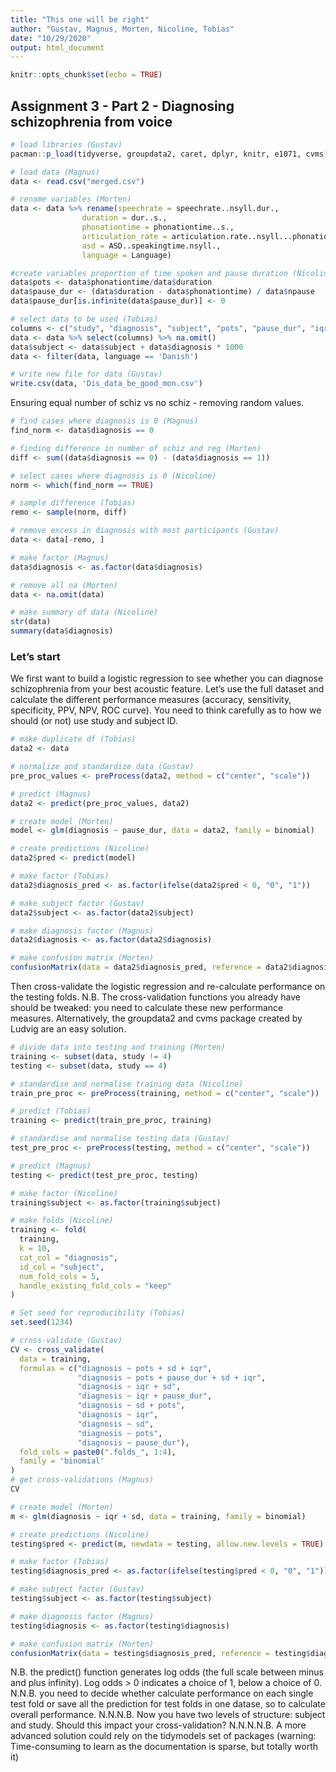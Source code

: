 ```yaml
---
title: "This one will be right"
author: "Gustav, Magnus, Morten, Nicoline, Tobias"
date: "10/29/2020"
output: html_document
---
```


```r
knitr::opts_chunk$set(echo = TRUE)
```

## Assignment 3 - Part 2 - Diagnosing schizophrenia from voice

```r
# load libraries (Gustav)
pacman::p_load(tidyverse, groupdata2, caret, dplyr, knitr, e1071, cvms)

# load data (Magnus)
data <- read.csv("merged.csv")

# rename variables (Morten)
data <- data %>% rename(speechrate = speechrate..nsyll.dur., 
                duration = dur..s., 
                phonationtime = phonationtime..s.,
                articulation_rate = articulation.rate..nsyll...phonationtime.,
                asd = ASD..speakingtime.nsyll.,
                language = Language)

#create variables proportion of time spoken and pause duration (Nicoline)
data$pots <- data$phonationtime/data$duration
data$pause_dur <- (data$duration - data$phonationtime) / data$npause
data$pause_dur[is.infinite(data$pause_dur)] <- 0

# select data to be used (Tobias)
columns <- c("study", "diagnosis", "subject", "pots", "pause_dur", "iqr", "sd", "language")
data <- data %>% select(columns) %>% na.omit()
data$subject <- data$subject + data$diagnosis * 1000
data <- filter(data, language == 'Danish')

# write new file for data (Gustav)
write.csv(data, 'Dis_data_be_good_mon.csv')
```

Ensuring equal number of schiz vs no schiz - removing random values. 

```r
# find cases where diagnosis is 0 (Magnus)
find_norm <- data$diagnosis == 0

# finding difference in number of schiz and reg (Morten)
diff <- sum((data$diagnosis == 0) - (data$diagnosis == 1))

# select cases where diagnosis is 0 (Nicoline)
norm <- which(find_norm == TRUE)

# sample difference (Tobias)
remo <- sample(norm, diff)

# remove excess in diagnosis with most participants (Gustav)
data <- data[-remo, ]

# make factor (Magnus)
data$diagnosis <- as.factor(data$diagnosis)

# remove all na (Morten)
data <- na.omit(data)

# make summary of data (Nicoline)
str(data)
summary(data$diagnosis)
```

### Let's start

We first want to build a logistic regression to see whether you can diagnose schizophrenia from your best acoustic feature. Let's use the full dataset and calculate the different performance measures (accuracy, sensitivity, specificity, PPV, NPV, ROC curve). You need to think carefully as to how we should (or not) use study and subject ID.

```r
# make duplicate df (Tobias)
data2 <- data

# normalize and standardize data (Gustav)
pre_proc_values <- preProcess(data2, method = c("center", "scale"))

# predict (Magnus)
data2 <- predict(pre_proc_values, data2)
```


```r
# create model (Morten)
model <- glm(diagnosis ~ pause_dur, data = data2, family = binomial)

# create predictions (Nicoline)
data2$pred <- predict(model)

# make factor (Tobias)
data2$diagnosis_pred <- as.factor(ifelse(data2$pred < 0, "0", "1"))

# make subject factor (Gustav)
data2$subject <- as.factor(data2$subject)

# make diagnosis factor (Magnus)
data2$diagnosis <- as.factor(data2$diagnosis)

# make confusion matrix (Morten)
confusionMatrix(data = data2$diagnosis_pred, reference = data2$diagnosis)
```


Then cross-validate the logistic regression and re-calculate performance on the testing folds. N.B. The cross-validation functions you already have should be tweaked: you need to calculate these new performance measures. Alternatively, the groupdata2 and cvms package created by Ludvig are an easy solution.

```r
# divide data into testing and training (Morten)
training <- subset(data, study != 4)
testing <- subset(data, study == 4)

# standardise and normalise training data (Nicoline)
train_pre_proc <- preProcess(training, method = c("center", "scale"))

# predict (Tobias)
training <- predict(train_pre_proc, training)

# standardise and normalise testing data (Gustav)
test_pre_proc <- preProcess(testing, method = c("center", "scale"))

# predict (Magnus)
testing <- predict(test_pre_proc, testing)

# make factor (Nicoline)
training$subject <- as.factor(training$subject)

# make folds (Nicoline)
training <- fold(
  training,
  k = 10,
  cat_col = "diagnosis",
  id_col = "subject",
  num_fold_cols = 5,
  handle_existing_fold_cols = "keep"
)

# Set seed for reproducibility (Tobias)
set.seed(1234)

# cross-validate (Gustav)
CV <- cross_validate(
  data = training,
  formulas = c("diagnosis ~ pots + sd + iqr",
               "diagnosis ~ pots + pause_dur + sd + iqr",
               "diagnosis ~ iqr + sd",
               "diagnosis ~ iqr + pause_dur",
               "diagnosis ~ sd + pots",
               "diagnosis ~ iqr",
               "diagnosis ~ sd",
               "diagnosis ~ pots",
               "diagnosis ~ pause_dur"),
  fold_cols = paste0(".folds_", 1:4),
  family = 'binomial'
)
# get cross-validations (Magnus)
CV
```


```r
# create model (Morten)
m <- glm(diagnosis ~ iqr + sd, data = training, family = binomial)

# create predictions (Nicoline)
testing$pred <- predict(m, newdata = testing, allow.new.levels = TRUE)

# make factor (Tobias)
testing$diagnosis_pred <- as.factor(ifelse(testing$pred < 0, "0", "1"))

# make subject factor (Gustav)
testing$subject <- as.factor(testing$subject)

# make diagnosis factor (Magnus)
testing$diagnosis <- as.factor(testing$diagnosis)

# make confusion matrix (Morten)
confusionMatrix(data = testing$diagnosis_pred, reference = testing$diagnosis)
```


N.B. the predict() function generates log odds (the full scale between minus and plus infinity). Log odds > 0 indicates a choice of 1, below a choice of 0.
N.N.B. you need to decide whether calculate performance on each single test fold or save all the prediction for test folds in one datase, so to calculate overall performance.
N.N.N.B. Now you have two levels of structure: subject and study. Should this impact your cross-validation?
N.N.N.N.B. A more advanced solution could rely on the tidymodels set of packages (warning: Time-consuming to learn as the documentation is sparse, but totally worth it)